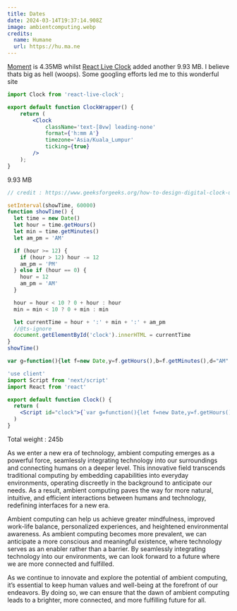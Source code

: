 ```yaml
---
title: Dates 
date: 2024-03-14T19:37:14.908Z
image: ambientcomputing.webp
credits:
  name: Humane
  url: https://hu.ma.ne
---
```


[Moment](https://momentjs.com/) is 4.35MB whilst [React Live Clock](https://pvoznyuk.github.io/react-live-clock/) added another 9.93 MB. I believe thats big as hell (woops). Some googling efforts led me to this wonderful site  

```jsx
import Clock from 'react-live-clock';  

export default function ClockWrapper() {
    return (
        <Clock 
            className='text-[8vw] leading-none'
            format={'h:mm A'}
            timezone='Asia/Kuala_Lumpur'
            ticking={true}
        />
    );
}  
```
9.93 MB

```js
// credit : https://www.geeksforgeeks.org/how-to-design-digital-clock-using-javascript/

setInterval(showTime, 60000)
function showTime() {
  let time = new Date()
  let hour = time.getHours()
  let min = time.getMinutes()
  let am_pm = 'AM'

  if (hour >= 12) {
    if (hour > 12) hour -= 12
    am_pm = 'PM'
  } else if (hour == 0) {
    hour = 12
    am_pm = 'AM'
  }

  hour = hour < 10 ? 0 + hour : hour
  min = min < 10 ? 0 + min : min

  let currentTime = hour + ':' + min + ':' + am_pm
  //@ts-ignore
  document.getElementById('clock').innerHTML = currentTime
}
showTime()
```

```js
var g=function(){let f=new Date,y=f.getHours(),b=f.getMinutes(),d="AM";if(y>=12){if(y>12)y-=12;d="PM"}else if(y==0)y=12,d="AM";y=y<10?0+y:y,b=b<10?0+b:b;let j=y+":"+b+":"+d;document.getElementById("clock").innerHTML=j};setInterval(g,60000);g();
```

```jsx
'use client'
import Script from 'next/script'
import React from 'react'

export default function Clock() {
  return (
    <Script id="clock">{`var g=function(){let f=new Date,y=f.getHours(),b=f.getMinutes(),d="AM";if(y>=12){if(y>12)y-=12;d="PM"}else if(y==0)y=12,d="AM";y=y<10?0+y:y,b=b<10?0+b:b;let j=y+":"+b+":"+d;document.getElementById("clock").innerHTML=j};setInterval(g,60000);g();`}</Script>
  )
}
```

Total weight : 245b 

As we enter a new era of technology, ambient computing emerges as a powerful force, seamlessly integrating technology into our surroundings and connecting humans on a deeper level. This innovative field transcends traditional computing by embedding capabilities into everyday environments, operating discreetly in the background to anticipate our needs. As a result, ambient computing paves the way for more natural, intuitive, and efficient interactions between humans and technology, redefining interfaces for a new era.
                    
Ambient computing can help us achieve greater mindfulness, improved work-life balance, personalized experiences, and heightened environmental awareness. As ambient computing becomes more prevalent, we can anticipate a more conscious and meaningful existence, where technology serves as an enabler rather than a barrier. By seamlessly integrating technology into our environments, we can look forward to a future where we are more connected and fulfilled.
                    
As we continue to innovate and explore the potential of ambient computing, it’s essential to keep human values and well-being at the forefront of our endeavors. By doing so, we can ensure that the dawn of ambient computing leads to a brighter, more connected, and more fulfilling future for all.
